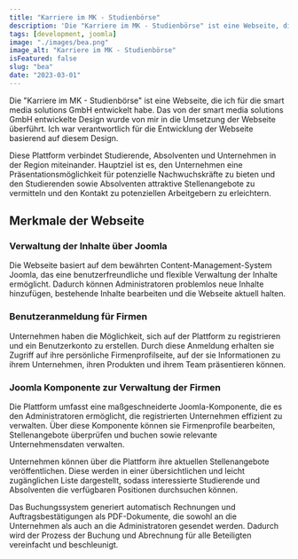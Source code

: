 ```yaml
---
title: "Karriere im MK - Studienbörse"
description: 'Die "Karriere im MK - Studienbörse" ist eine Webseite, die ich für die smart media solutions GmbH entwickelt habe.'
tags: [development, joomla]
image: "./images/bea.png"
image_alt: "Karriere im MK - Studienbörse"
isFeatured: false
slug: "bea"
date: "2023-03-01"
---
```



Die "Karriere im MK - Studienbörse" ist eine Webseite, die ich für die smart media solutions GmbH entwickelt habe. Das von der smart media solutions GmbH entwickelte Design wurde von mir in die Umsetzung der Webseite überführt. Ich war verantwortlich für die Entwicklung der Webseite basierend auf diesem Design.

Diese Plattform verbindet Studierende, Absolventen und Unternehmen in der Region miteinander. Hauptziel ist es, den Unternehmen eine Präsentationsmöglichkeit für potenzielle Nachwuchskräfte zu bieten und den Studierenden sowie Absolventen attraktive Stellenangebote zu vermitteln und den Kontakt zu potenziellen Arbeitgebern zu erleichtern.

<ProjectDetails
  client="smart media solutions GmbH"
  handover="05/2023"
  services="HTML, SCSS, JavaScript, PHP, Joomla, MySQL"
  website="https://karriere-im-mk.de/"
/>

## Merkmale der Webseite

### Verwaltung der Inhalte über Joomla

Die Webseite basiert auf dem bewährten Content-Management-System Joomla, das eine benutzerfreundliche und flexible Verwaltung der Inhalte ermöglicht. Dadurch können Administratoren problemlos neue Inhalte hinzufügen, bestehende Inhalte bearbeiten und die Webseite aktuell halten.

### Benutzeranmeldung für Firmen

Unternehmen haben die Möglichkeit, sich auf der Plattform zu registrieren und ein Benutzerkonto zu erstellen. Durch diese Anmeldung erhalten sie Zugriff auf ihre persönliche Firmenprofilseite, auf der sie Informationen zu ihrem Unternehmen, ihren Produkten und ihrem Team präsentieren können.

### Joomla Komponente zur Verwaltung der Firmen

Die Plattform umfasst eine maßgeschneiderte Joomla-Komponente, die es den Administratoren ermöglicht, die registrierten Unternehmen effizient zu verwalten. Über diese Komponente können sie Firmenprofile bearbeiten, Stellenangebote überprüfen und buchen sowie relevante Unternehmensdaten verwalten.

Unternehmen können über die Plattform ihre aktuellen Stellenangebote veröffentlichen. Diese werden in einer übersichtlichen und leicht zugänglichen Liste dargestellt, sodass interessierte Studierende und Absolventen die verfügbaren Positionen durchsuchen können.

Das Buchungssystem generiert automatisch Rechnungen und Auftragsbestätigungen als PDF-Dokumente, die sowohl an die Unternehmen als auch an die Administratoren gesendet werden. Dadurch wird der Prozess der Buchung und Abrechnung für alle Beteiligten vereinfacht und beschleunigt.
